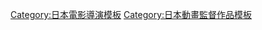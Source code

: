{{Navbox
|name= 大森貴弘執導作品
|title= [[大森貴弘]]執導作品
|titlestyle= background:skyblue
|groupstyle= background:#d0e5f5
|bodyclass= hlist
|group1 = 電視動畫
|list1={{Navbox|child
|groupstyle= background:#d0e5f5
|group1 = 1990年代
|list1 =
*[[天才寶貝]]（1996年）
*{{tsl|ja|はいぱーぽりす|貓狐警探}}（1997年）
*[[夢幻拉拉]]（1998年）
*[[乖小孩]]（1998年）
*[[力石戰士]]（1999年）
|group2 = 2000年代
|list2 =
*{{tsl|ja|OH!スーパーミルクチャン|哦! 超级小奶糖}}（2000年）
*{{tsl|ja|ワンダーベビルくん|神奇的贝维尔}}（2003年）
*[[戀風]]（2004年）
*[[學園愛麗絲]]（2004年）
*[[地狱少女|地獄少女]]（2005年）
*[[地狱少女|地獄少女 二籠]]（2006年）
*[[BACCANO！大騷動！]]（2007年）
*[[夏目友人帳]]（2008年）
*[[夏目友人帳|續 夏目友人帳]]（2009年）
|group3 = 2010年代
|list3 =
*[[無頭騎士異聞錄 DuRaRaRa!!]]（2010年）
*[[海月姬]]（2010年）
*[[夏目友人帳|夏目友人帳 參]]（2011年）
*[[夏目友人帳|夏目友人帳 肆]]（2012年）
*[[武士弗拉明戈|佛朗明哥武士]]（2013年）
*[[無頭騎士異聞錄 DuRaRaRa!!|無頭騎士異聞錄 DuRaRaRa!!×2]]（2015－2016年）
*[[夏目友人帳|夏目友人帳 伍]]（2016年）
*[[地狱少女|地獄少女 宵伽]]（2017年）
}}
|group2 = 電影動畫
|list2 =
*[[螢火之森]]（2011年）
}}
<noinclude>
{{DEFAULTSORT:大森貴弘}}
[[Category:日本電影導演模板]]
[[Category:日本動畫監督作品模板]]
</noinclude>